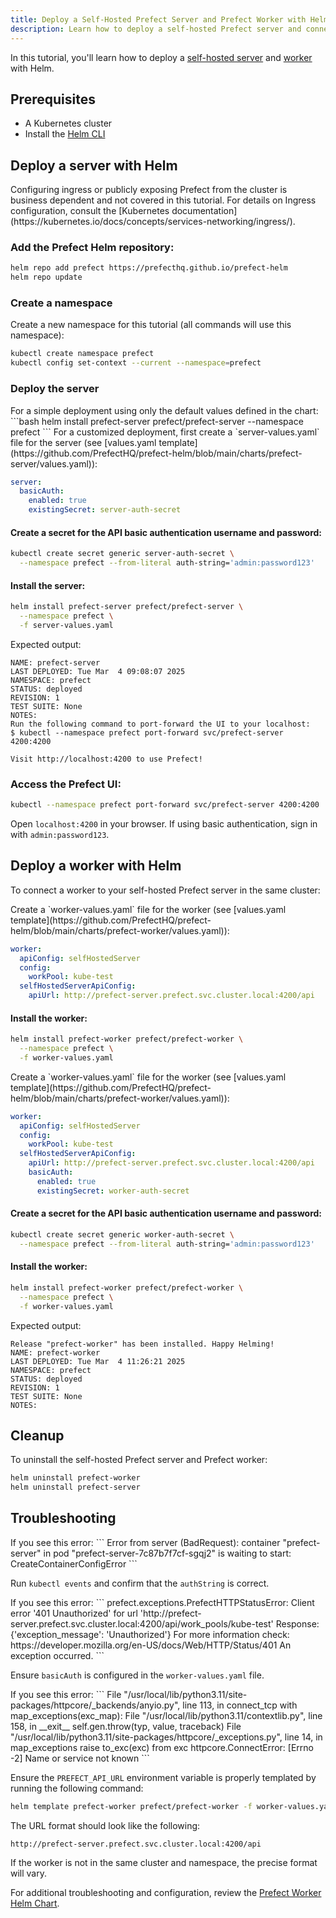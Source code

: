 ```yaml
---
title: Deploy a Self-Hosted Prefect Server and Prefect Worker with Helm
description: Learn how to deploy a self-hosted Prefect server and connect a Prefect worker to it using Helm.
---
```


In this tutorial, you'll learn how to deploy a [self-hosted server](https://github.com/PrefectHQ/prefect-helm/tree/main/charts/prefect-server) and [worker](https://github.com/PrefectHQ/prefect-helm/tree/main/charts/prefect-worker) with Helm.

## Prerequisites

- A Kubernetes cluster
- Install the [Helm CLI](https://helm.sh/docs/intro/install/)

## Deploy a server with Helm

<Warning>
Configuring ingress or publicly exposing Prefect from the cluster is business dependent and not covered in this tutorial.
For details on Ingress configuration, consult the [Kubernetes documentation](https://kubernetes.io/docs/concepts/services-networking/ingress/).
</Warning>

### Add the Prefect Helm repository:

```bash
helm repo add prefect https://prefecthq.github.io/prefect-helm
helm repo update
```
### Create a namespace

Create a new namespace for this tutorial (all commands will use this namespace):

```bash
kubectl create namespace prefect
kubectl config set-context --current --namespace=prefect
```

### Deploy the server

<Expandable title="Deploy with default values">
For a simple deployment using only the default values defined in the chart:
```bash
helm install prefect-server prefect/prefect-server --namespace prefect
```
</Expandable>

<Expandable title="Deploy with customized values to configure basic authentication">
For a customized deployment, first create a `server-values.yaml` file for the server (see [values.yaml template](https://github.com/PrefectHQ/prefect-helm/blob/main/charts/prefect-server/values.yaml)):

```yaml
server:
  basicAuth:
    enabled: true
    existingSecret: server-auth-secret
```

#### Create a secret for the API basic authentication username and password:

```bash
kubectl create secret generic server-auth-secret \
  --namespace prefect --from-literal auth-string='admin:password123'
```

#### Install the server:

```bash
helm install prefect-server prefect/prefect-server \
  --namespace prefect \
  -f server-values.yaml
```
</Expandable>

Expected output:
```
NAME: prefect-server
LAST DEPLOYED: Tue Mar  4 09:08:07 2025
NAMESPACE: prefect
STATUS: deployed
REVISION: 1
TEST SUITE: None
NOTES:
Run the following command to port-forward the UI to your localhost:
$ kubectl --namespace prefect port-forward svc/prefect-server 4200:4200

Visit http://localhost:4200 to use Prefect!
```

### Access the Prefect UI:

```bash
kubectl --namespace prefect port-forward svc/prefect-server 4200:4200
```

Open `localhost:4200` in your browser. If using basic authentication, sign in with `admin:password123`.

## Deploy a worker with Helm

To connect a worker to your self-hosted Prefect server in the same cluster:

<Expandable title="Deploy with the minimum required values">
Create a `worker-values.yaml` file for the worker (see [values.yaml template](https://github.com/PrefectHQ/prefect-helm/blob/main/charts/prefect-worker/values.yaml)):

```yaml
worker:
  apiConfig: selfHostedServer
  config:
    workPool: kube-test
  selfHostedServerApiConfig:
    apiUrl: http://prefect-server.prefect.svc.cluster.local:4200/api
```

#### Install the worker:

```bash
helm install prefect-worker prefect/prefect-worker \
  --namespace prefect \
  -f worker-values.yaml
```
</Expandable>

<Expandable title="Deploy with customized values to configure basic authentication">
Create a `worker-values.yaml` file for the worker (see [values.yaml template](https://github.com/PrefectHQ/prefect-helm/blob/main/charts/prefect-worker/values.yaml)):

```yaml
worker:
  apiConfig: selfHostedServer
  config:
    workPool: kube-test
  selfHostedServerApiConfig:
    apiUrl: http://prefect-server.prefect.svc.cluster.local:4200/api
    basicAuth:
      enabled: true
      existingSecret: worker-auth-secret
```

#### Create a secret for the API basic authentication username and password:

```bash
kubectl create secret generic worker-auth-secret \
  --namespace prefect --from-literal auth-string='admin:password123'
```

#### Install the worker:

```bash
helm install prefect-worker prefect/prefect-worker \
  --namespace prefect \
  -f worker-values.yaml
```
</Expandable>

Expected output:
```
Release "prefect-worker" has been installed. Happy Helming!
NAME: prefect-worker
LAST DEPLOYED: Tue Mar  4 11:26:21 2025
NAMESPACE: prefect
STATUS: deployed
REVISION: 1
TEST SUITE: None
NOTES:
```

## Cleanup

To uninstall the self-hosted Prefect server and Prefect worker:

```bash
helm uninstall prefect-worker
helm uninstall prefect-server
```

## Troubleshooting

<Expandable title="Container creation error">
If you see this error:
```
Error from server (BadRequest): container "prefect-server" in pod "prefect-server-7c87b7f7cf-sgqj2" is waiting to start: CreateContainerConfigError
```

Run `kubectl events` and confirm that the `authString` is correct.
</Expandable>

<Expandable title="Authentication error">
If you see this error:
```
prefect.exceptions.PrefectHTTPStatusError: Client error '401 Unauthorized' for url 'http://prefect-server.prefect.svc.cluster.local:4200/api/work_pools/kube-test'
Response: {'exception_message': 'Unauthorized'}
For more information check: https://developer.mozilla.org/en-US/docs/Web/HTTP/Status/401
An exception occurred.
```

Ensure `basicAuth` is configured in the `worker-values.yaml` file.
</Expandable>

<Expandable title="Connection error">
If you see this error:
```
File "/usr/local/lib/python3.11/site-packages/httpcore/_backends/anyio.py", line 113, in connect_tcp
  with map_exceptions(exc_map):
File "/usr/local/lib/python3.11/contextlib.py", line 158, in __exit__
  self.gen.throw(typ, value, traceback)
File "/usr/local/lib/python3.11/site-packages/httpcore/_exceptions.py", line 14, in map_exceptions
  raise to_exc(exc) from exc
httpcore.ConnectError: [Errno -2] Name or service not known
```

Ensure the `PREFECT_API_URL` environment variable is properly templated by running the following command:
```bash
helm template prefect-worker prefect/prefect-worker -f worker-values.yaml
```

The URL format should look like the following:

```
http://prefect-server.prefect.svc.cluster.local:4200/api
```

<Note>
If the worker is not in the same cluster and namespace, the precise format will vary.
</Note>

For additional troubleshooting and configuration, review the [Prefect Worker Helm Chart](https://github.com/PrefectHQ/prefect-helm/tree/main/charts/prefect-worker).
</Expandable>
